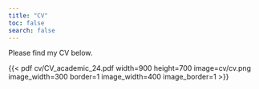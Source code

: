 ```yaml
---
title: "CV"
toc: false
search: false
---
```


Please find my CV below.

{{< pdf cv/CV_academic_24.pdf width=900 height=700 image=cv/cv.png image_width=300 border=1 image_width=400 image_border=1 >}}
